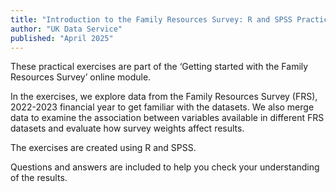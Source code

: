 ```yaml
---
title: "Introduction to the Family Resources Survey: R and SPSS Practical Exercises"
author: "UK Data Service"
published: "April 2025"
---
```


These practical exercises are part of the ‘Getting started with the Family Resources Survey’ online module.

In the exercises, we explore data from the Family Resources Survey (FRS), 2022-2023 financial year to get familiar with the datasets. We also merge data to examine the association between variables available in different FRS datasets and evaluate how survey weights affect results.

The exercises are created using R and SPSS.

Questions and answers are included to help you check your understanding of the results.
